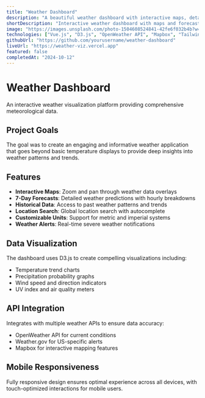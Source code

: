 ```yaml
---
title: "Weather Dashboard"
description: "A beautiful weather dashboard with interactive maps, detailed forecasts, and location-based recommendations."
shortDescription: "Interactive weather dashboard with maps and forecasts"
image: "https://images.unsplash.com/photo-1504608524841-42fe6f032b4b?w=800&h=400&fit=crop"
technologies: ["Vue.js", "D3.js", "OpenWeather API", "Mapbox", "Tailwind CSS"]
githubUrl: "https://github.com/yourusername/weather-dashboard"
liveUrl: "https://weather-viz.vercel.app"
featured: false
completedAt: "2024-10-12"
---
```


# Weather Dashboard

An interactive weather visualization platform providing comprehensive meteorological data.

## Project Goals

The goal was to create an engaging and informative weather application that goes beyond basic temperature displays to provide deep insights into weather patterns and trends.

## Features

- **Interactive Maps**: Zoom and pan through weather data overlays
- **7-Day Forecasts**: Detailed weather predictions with hourly breakdowns
- **Historical Data**: Access to past weather patterns and trends
- **Location Search**: Global location search with autocomplete
- **Customizable Units**: Support for metric and imperial systems
- **Weather Alerts**: Real-time severe weather notifications

## Data Visualization

The dashboard uses D3.js to create compelling visualizations including:

- Temperature trend charts
- Precipitation probability graphs
- Wind speed and direction indicators
- UV index and air quality meters

## API Integration

Integrates with multiple weather APIs to ensure data accuracy:

- OpenWeather API for current conditions
- Weather.gov for US-specific alerts
- Mapbox for interactive mapping features

## Mobile Responsiveness

Fully responsive design ensures optimal experience across all devices, with touch-optimized interactions for mobile users.

